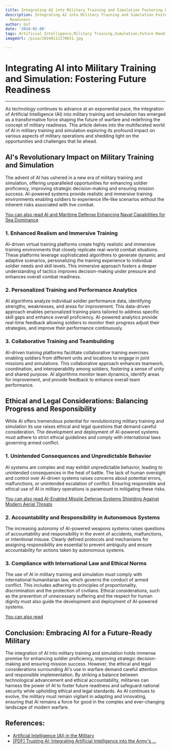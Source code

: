 ```yaml
---
title: Integrating AI into Military Training and Simulation Fostering Future Readiness
description: Integrating AI into Military Training and Simulation Fostering Future
  Readiness
author: Usf
date: '2024-01-08'
tags: Artificial Intelligence,Military Training,Simulation,Future Readiness
imageUrl: /pixa/20240111170631.jpg

---
```

#  Integrating AI into Military Training and Simulation: Fostering Future  Readiness
---
As technology continues to advance at an exponential pace, the  integration of Artificial Intelligence (AI) into military training and simulation has emerged as a transformative force shaping the future of warfare and redefining  the concept of  military readiness. This article delves into the multifaceted world of  AI  in  military training  and simulation exploring its profound  impact on various aspects of military operations and shedding light on the opportunities and challenges that lie ahead.

## AI's Revolutionary Impact on Military Training and Simulation
The advent of AI has ushered in a new era of military training and simulation, offering unparalleled opportunities for enhancing  soldier proficiency, improving strategic decision-making and ensuring mission  success. AI-powered systems provide realistic and immersive training environments enabling soldiers to experience life-like scenarios without the inherent  risks associated with live combat.

[You  can also read AI and Maritime Defense Enhancing  Naval  Capabilities for  Sea Dominance](AI%20and%20Maritime%20Defense%20Enhancing%20Naval%20Capabilities%20for%20Sea%20Dominance)


### 1.  Enhanced  Realism and  Immersive Training
AI-driven virtual training platforms create highly realistic and immersive training environments  that closely replicate real-world combat situations. These platforms leverage sophisticated algorithms to generate dynamic and adaptive scenarios, personalizing the training experience to individual soldier needs and skill levels. This immersive approach  fosters a deeper understanding of tactics improves decision-making under pressure and enhances overall combat readiness.

### 2. Personalized  Training and Performance Analytics
AI algorithms  analyze  individual  soldier performance data,  identifying strengths, weaknesses, and areas for improvement. This data-driven approach enables personalized training plans  tailored to address specific skill gaps and enhance overall proficiency. AI-powered analytics  provide real-time feedback allowing soldiers to monitor their progress adjust their strategies, and improve their performance continuously.

### 3. Collaborative Training and Teambuilding
AI-driven training platforms facilitate collaborative training exercises enabling soldiers from different units and locations to engage in joint  missions and simulations. This collaborative approach enhances teamwork, coordination, and interoperability among soldiers, fostering a  sense of unity and shared purpose. AI algorithms monitor team  dynamics, identify  areas for improvement, and provide  feedback  to enhance overall team performance.

## Ethical  and Legal Considerations: Balancing Progress and Responsibility
While AI offers tremendous potential for revolutionizing military training and simulation its use raises  ethical and legal questions  that demand careful consideration. The development and deployment of AI-powered systems must adhere to strict ethical guidelines and comply with international laws governing armed  conflict.

### 1. Unintended Consequences and Unpredictable Behavior
AI systems are complex and may  exhibit unpredictable behavior, leading to unintended consequences in the heat of battle. The lack of human oversight and control  over AI-driven systems raises concerns about potential errors, malfunctions, or unintended escalation of conflict. Ensuring responsible and ethical use  of AI in military operations is paramount to mitigating  these risks.

[You can also  read AI-Enabled Missile Defense Systems Shielding Against Modern Aerial Threats](AI-Enabled%20Missile%20Defense%20Systems%20Shielding%20Against%20Modern%20Aerial%20Threats)


### 2. Accountability and Responsibility in Autonomous Systems
The increasing autonomy of AI-powered  weapons systems raises questions of accountability and responsibility in the event of accidents, malfunctions, or intentional misuse. Clearly  defined protocols and mechanisms  for assigning responsibility are essential  to prevent ambiguity and ensure accountability for actions taken by autonomous systems.

### 3. Compliance with International Law and Ethical Norms
The use of AI in military  training and simulation must comply with international humanitarian law, which governs the conduct of armed conflict. This includes adhering to  principles of proportionality, discrimination and the protection of civilians. Ethical considerations, such as the prevention of unnecessary suffering and the respect for human dignity must also guide the development  and  deployment of AI-powered systems.

[You can also read  ]()


## Conclusion: Embracing AI  for a  Future-Ready  Military
The integration  of AI  into military training and  simulation holds immense promise for enhancing soldier proficiency, improving strategic decision-making  and ensuring mission success. However, the ethical and legal considerations surrounding AI's use in warfare demand careful attention and responsible implementation. By striking a balance between technological advancement and ethical  accountability, militaries can  harness the power of AI to foster  future readiness and safeguard national security while upholding ethical and legal  standards. As  AI continues to evolve, the military must remain vigilant  in adapting and  innovating, ensuring  that AI remains a force for good in the complex and ever-changing landscape of modern warfare.

## References:
- [Artificial Intelligence (AI) in the Military](https://www.military.africa/2023/11/artificial-intelligence-in-the-military/)
- [[PDF] Trusting AI: Integrating Artificial Intelligence into the Army's ...](https://www.hsdl.org/c/view?docid=875199)
